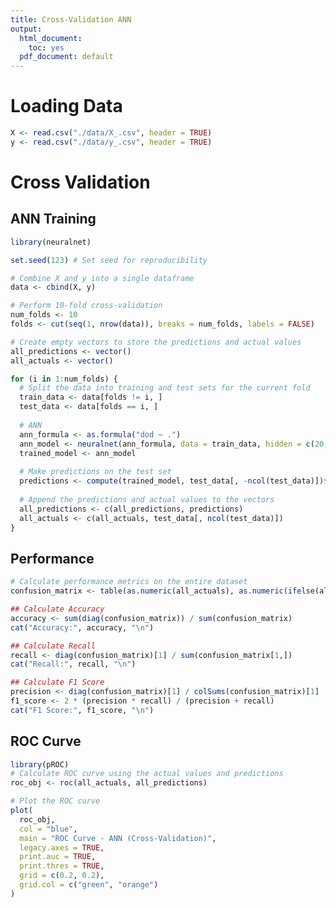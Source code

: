```yaml
---
title: Cross-Validation ANN
output:
  html_document: 
    toc: yes
  pdf_document: default
---
```


# Loading Data

```r
X <- read.csv("./data/X_.csv", header = TRUE)
y <- read.csv("./data/y_.csv", header = TRUE)
```

# Cross Validation

## ANN Training 

```r
library(neuralnet)

set.seed(123) # Set seed for reproducibility

# Combine X and y into a single dataframe
data <- cbind(X, y)

# Perform 10-fold cross-validation
num_folds <- 10
folds <- cut(seq(1, nrow(data)), breaks = num_folds, labels = FALSE)

# Create empty vectors to store the predictions and actual values
all_predictions <- vector()
all_actuals <- vector()

for (i in 1:num_folds) {
  # Split the data into training and test sets for the current fold
  train_data <- data[folds != i, ]
  test_data <- data[folds == i, ]
  
  # ANN
  ann_formula <- as.formula("dod ~ .")
  ann_model <- neuralnet(ann_formula, data = train_data, hidden = c(20, 10), linear.output = FALSE, act.fct = "logistic")
  trained_model <- ann_model
  
  # Make predictions on the test set
  predictions <- compute(trained_model, test_data[, -ncol(test_data)])$net.result
  
  # Append the predictions and actual values to the vectors
  all_predictions <- c(all_predictions, predictions)
  all_actuals <- c(all_actuals, test_data[, ncol(test_data)])
}
```

## Performance

```r
# Calculate performance metrics on the entire dataset
confusion_matrix <- table(as.numeric(all_actuals), as.numeric(ifelse(all_predictions > 0.5, 1, 0)))

## Calculate Accuracy
accuracy <- sum(diag(confusion_matrix)) / sum(confusion_matrix)
cat("Accuracy:", accuracy, "\n")

## Calculate Recall
recall <- diag(confusion_matrix)[1] / sum(confusion_matrix[1,])
cat("Recall:", recall, "\n")

## Calculate F1 Score
precision <- diag(confusion_matrix)[1] / colSums(confusion_matrix)[1]
f1_score <- 2 * (precision * recall) / (precision + recall)
cat("F1 Score:", f1_score, "\n")
```

## ROC Curve

```r
library(pROC)
# Calculate ROC curve using the actual values and predictions
roc_obj <- roc(all_actuals, all_predictions)

# Plot the ROC curve
plot(
  roc_obj,
  col = "blue",
  main = "ROC Curve - ANN (Cross-Validation)",
  legacy.axes = TRUE,
  print.auc = TRUE,
  print.thres = TRUE,
  grid = c(0.2, 0.2),
  grid.col = c("green", "orange")
)
```

